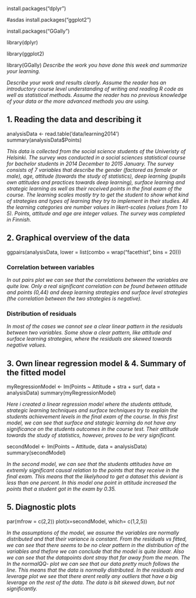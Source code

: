 install.packages("dplyr")

#asdas 
install.packages("ggplot2")

install.packages("GGally")

library(dplyr)

library(ggplot2)

library(GGally)
*Describe the work you have done this week and summarize your learning.*

*Describe your work and results clearly.* 
*Assume the reader has an introductory course level understanding of writing and reading R code as well as statistical methods.*
*Assume the reader has no previous knowledge of your data or the more advanced methods you are using. *

## 1. Reading the data and describing it
analysisData <- read.table('data/learning2014')
summary(analysisData$Points)

*This data is collected from the social science students of the Univeristy of Helsinki. The survey was conducted in a social sciences statistical course for bachelor students in 2014 December to 2015 January. The survey consists of 7 variables that describe the gender (factored as female or male), age, attitude (towards the study of statistics), deep learning (pupils own attitudes and practices towards deep learning), surface learning and strategic learning as well as their received points in the final exam of the course. The learning scales mostly try to get the student to show what kind of strategies and types of learning they try to implement in their studies. All the learning categories are number values in likert-scales (values from 1 to 5). Points, attitude and age are integer values. The survey was completed in Finnish.*


## 2. Graphical overview of the data
ggpairs(analysisData, lower = list(combo = wrap("facethist", bins = 20)))

### Correlation between variables

*In out pairs plot we can see that the correlations between the variables are quite low. Only a real significant correlation can be found between attitude and points (0,44) and deep learning strategies and surface level strategies (the correlation between the two strategies is negative).* 

### Distribution of residuals 
*In most of the cases we cannot see a clear linear pattern in the residuals between two variables. Some show a clear pattern, like attitude and surface learning strategies, where the residuals are skewed towards negative values.*

## 3. Own linear regression model & 4. Summary of the fitted model

myRegressionModel <- lm(Points ~ Attitude + stra + surf, data = analysisData)
summary(myRegressionModel)

*Here i created a linear regression model where the students attitude, strategic learning techniques and surface techniques try to explain the students achievement levels in the final exam of the course. In this first model, we can see that surface and stategic learning do not have any significance on the students outcomes in the course test. Their attitude towards the study of statistics, however, proves to be very significant.*


secondModel <- lm(Points ~ Attitude, data = analysisData)
summary(secondModel)

*In the second model, we can see that the students attitudes have an extremly significant causal relation to the points that they receive in the final exam. This means that the likelyhood to get a dataset this deviant is less than one percent. In this model one point in attitude increased the points that a student got in the exam by 0.35.*

## 5. Diagnostic plots

par(mfrow = c(2,2))
plot(x=secondModel, which= c(1,2,5))

*In the assumptions of the model, we assume the variables are normally distributed and that their variance is constant. From the residuals vs fitted, we can see that there seems to be no clear pattern in the distribution of the variables and thefore we can conclude that the model is quite linear. Also we can see that the datapoints dont stray that far away from the mean. The  In the normalQQ- plot we can see that our data pretty much follows the line. This means that the data is normally distributed. In the residuals and leverage plot we see that there arent really any outliers that have a big leverage on the rest of the data. The data is bit skewed down, but not significantly.*
